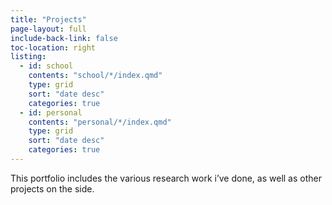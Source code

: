 ```yaml
---
title: "Projects"
page-layout: full
include-back-link: false
toc-location: right
listing:
  - id: school
    contents: "school/*/index.qmd"
    type: grid
    sort: "date desc"
    categories: true
  - id: personal
    contents: "personal/*/index.qmd"
    type: grid
    sort: "date desc"
    categories: true    
---
```


This portfolio includes the various research work i've done, as well as other projects on the side.

\
